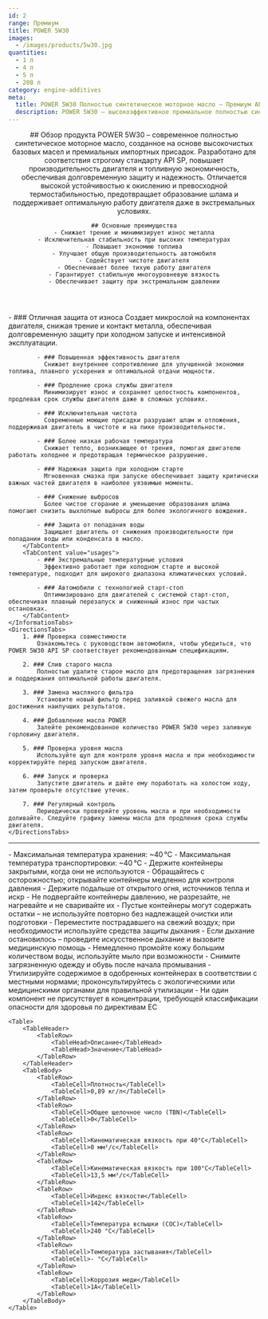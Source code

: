 ```yaml
---
id: 2
range: Премиум
title: POWER 5W30
images:
  - /images/products/5w30.jpg
quantities:
  - 1 л
  - 4 л
  - 5 л
  - 208 л
category: engine-additives
meta:
  title: POWER 5W30 Полностью синтетическое моторное масло – Премиум API SP для современных двигателей
  description: POWER 5W30 – высокоэффективное премиальное полностью синтетическое масло, соответствующее стандарту API SP. Разработано для повышения топливной экономичности, защиты от износа и надежного холодного старта.
---
```


<Header>
    ## Обзор продукта
    POWER 5W30 – современное полностью синтетическое моторное масло, созданное на основе высокочистых базовых масел и премиальных импортных присадок. Разработано для соответствия строгому стандарту API SP, повышает производительность двигателя и топливную экономичность, обеспечивая долговременную защиту и надежность. Отличается высокой устойчивостью к окислению и превосходной термостабильностью, предотвращает образование шлама и поддерживает оптимальную работу двигателя даже в экстремальных условиях.

    ## Основные преимущества
    - Снижает трение и минимизирует износ металла
    - Исключительная стабильность при высоких температурах
    - Повышает экономию топлива
    - Улучшает общую производительность автомобиля
    - Содействует чистоте двигателя
    - Обеспечивает более тихую работу двигателя
    - Гарантирует стабильную многоуровневую вязкость
    - Обеспечивает защиту при экстремальном давлении
</Header>

<Section>
    <InformationTabs>
        <TabContent value="core">
            - ### Отличная защита от износа
              Создает микрослой на компонентах двигателя, снижая трение и контакт металла, обеспечивая долговременную защиту при холодном запуске и интенсивной эксплуатации.

            - ### Повышенная эффективность двигателя
              Снижает внутреннее сопротивление для улучшенной экономии топлива, плавного ускорения и оптимальной отдачи мощности.

            - ### Продление срока службы двигателя
              Минимизирует износ и сохраняет целостность компонентов, продлевая срок службы двигателя даже в сложных условиях.

            - ### Исключительная чистота
              Современные моющие присадки разрушают шлам и отложения, поддерживая двигатель в чистоте и на пике производительности.

            - ### Более низкая рабочая температура
              Снижает тепло, возникающее от трения, помогая двигателю работать холоднее и предотвращая термическое разрушение.

            - ### Надежная защита при холодном старте
              Мгновенная смазка при запуске обеспечивает защиту критически важных частей двигателя в наиболее уязвимые моменты.

            - ### Снижение выбросов
              Более чистое сгорание и уменьшение образования шлама помогают снизить выхлопные выбросы для более экологичного вождения.

            - ### Защита от попадания воды
              Защищает двигатель от снижения производительности при попадании воды или конденсата в масло.
        </TabContent>
        <TabContent value="usages">
            - ### Экстремальные температурные условия
              Эффективно работает при холодном старте и высокой температуре, подходит для широкого диапазона климатических условий.

            - ### Автомобили с технологией старт-стоп
              Оптимизировано для двигателей с системой старт-стоп, обеспечивая плавный перезапуск и сниженный износ при частых остановках.
        </TabContent>
    </InformationTabs>
    <DirectionsTabs>
        1. ### Проверка совместимости
            Ознакомьтесь с руководством автомобиля, чтобы убедиться, что POWER 5W30 API SP соответствует рекомендованным спецификациям.

        2. ### Слив старого масла
            Полностью удалите старое масло для предотвращения загрязнения и поддержания оптимальной работы двигателя.

        3. ### Замена масляного фильтра
            Установите новый фильтр перед заливкой свежего масла для достижения наилучших результатов.

        4. ### Добавление масла POWER
            Залейте рекомендованное количество POWER 5W30 через заливную горловину двигателя.

        5. ### Проверка уровня масла
            Используйте щуп для контроля уровня масла и при необходимости корректируйте перед запуском двигателя.

        6. ### Запуск и проверка
            Запустите двигатель и дайте ему поработать на холостом ходу, затем проверьте отсутствие утечек.

        7. ### Регулярный контроль
            Периодически проверяйте уровень масла и при необходимости доливайте. Следуйте графику замены масла для продления срока службы двигателя.
    </DirectionsTabs>
</Section>

***

<Section>
    <SafetyTabs>
        <TabContent value="handling">
            - Максимальная температура хранения: ~40 °C
            - Максимальная температура транспортировки: ~40 °C
            - Держите контейнеры закрытыми, когда они не используются
            - Обращайтесь с осторожностью; открывайте контейнеры медленно для контроля давления
            - Держите подальше от открытого огня, источников тепла и искр
            - Не подвергайте контейнеры давлению, не разрезайте, не нагревайте и не сваривайте их
            - Пустые контейнеры могут содержать остатки – не используйте повторно без надлежащей очистки или подготовки
        </TabContent>
        <TabContent value="first-aid">
            - Переместите пострадавшего на свежий воздух; при необходимости используйте средства защиты дыхания
            - Если дыхание остановилось – проведите искусственное дыхание и вызовите медицинскую помощь
            - Немедленно промойте кожу большим количеством воды, используйте мыло при возможности
            - Снимите загрязненную одежду и обувь после начала промывания
        </TabContent>
        <TabContent value="disposal">
            - Утилизируйте содержимое в одобренных контейнерах в соответствии с местными нормами; проконсультируйтесь с экологическими или медицинскими органами для правильной утилизации
        </TabContent>
        <TabContent value="hazardous">
            - Ни один компонент не присутствует в концентрации, требующей классификации опасности для здоровья по директивам ЕС
        </TabContent>
    </SafetyTabs>

    <Table>
        <TableHeader>
            <TableRow>
                <TableHead>Описание</TableHead>
                <TableHead>Значение</TableHead>
            </TableRow>
        </TableHeader>
        <TableBody>
            <TableRow>
                <TableCell>Плотность</TableCell>
                <TableCell>0,89 кг/л</TableCell>
            </TableRow>
            <TableRow>
                <TableCell>Общее щелочное число (TBN)</TableCell>
                <TableCell>0</TableCell>
            </TableRow>
            <TableRow>
                <TableCell>Кинематическая вязкость при 40°C</TableCell>
                <TableCell>0 мм²/с</TableCell>
            </TableRow>
            <TableRow>
                <TableCell>Кинематическая вязкость при 100°C</TableCell>
                <TableCell>13,5 мм²/с</TableCell>
            </TableRow>
            <TableRow>
                <TableCell>Индекс вязкости</TableCell>
                <TableCell>142</TableCell>
            </TableRow>
            <TableRow>
                <TableCell>Температура вспышки (COC)</TableCell>
                <TableCell>240 °C</TableCell>
            </TableRow>
            <TableRow>
                <TableCell>Температура застывания</TableCell>
                <TableCell>- °C</TableCell>
            </TableRow>
            <TableRow>
                <TableCell>Коррозия меди</TableCell>
                <TableCell>1A</TableCell>
            </TableRow>
        </TableBody>
    </Table>
</Section>
